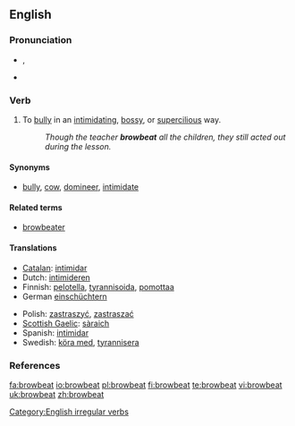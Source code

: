 {{was wotd|2008|January|12}}

==English==

===Pronunciation===
* {{a|RP|US}} {{IPA|/ˈbrɑʊ.biːt/}}, {{SAMPA|/"braU.bi:t/}}
* {{audio|en-us-browbeat.ogg|Audio (US)}}

===Verb===
{{en-verb|browbeats|browbeating|browbeat|browbeaten}}

# {{transitive}} To [[bully]] in an [[intimidating]], [[bossy]], or [[supercilious]] way.
#: ''Though the teacher '''browbeat''' all the children, they still acted out during the lesson.'' 

====Synonyms====
* {{sense|to bully in an intimidating way}} [[bully]], [[cow]], [[domineer]], [[intimidate]]

====Related terms====
* [[browbeater]]

====Translations====
{{trans-top|to bully in an intimidating way}}
* [[Catalan]]: [[intimidar]]
* Dutch: [[intimideren]]
* Finnish: [[pelotella]], [[tyrannisoida]], [[pomottaa]]
*German [[einschüchtern]]
{{trans-mid}}
* Polish: [[zastraszyć]], [[zastraszać]]
* [[Scottish Gaelic]]: [[sàraich]]
* Spanish: [[intimidar]]
* Swedish: [[köra med]], [[tyrannisera]]
{{trans-bottom}}

===References===
{{R:Century 1911}}
{{R:Webster 1913}}

[[Category:English irregular verbs]]

[[fa:browbeat]]
[[io:browbeat]]
[[pl:browbeat]]
[[fi:browbeat]]
[[te:browbeat]]
[[vi:browbeat]]
[[uk:browbeat]]
[[zh:browbeat]]
